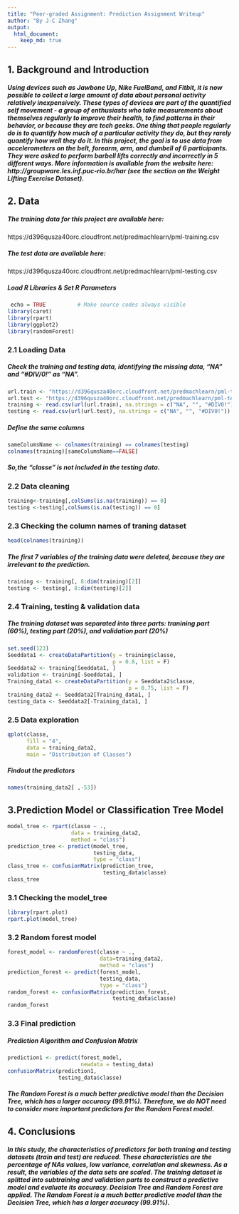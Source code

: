 ```yaml
---
title: "Peer-graded Assignment: Prediction Assignment Writeup"
author: "By J-C Zhang"
output: 
  html_document:
    keep_md: true
---
```


## 1. Background and Introduction
##### Using devices such as Jawbone Up, Nike FuelBand, and Fitbit, it is now possible to collect a large amount of data about personal activity relatively inexpensively. These types of devices are part of the quantified self movement - a group of enthusiasts who take measurements about themselves regularly to improve their health, to find patterns in their behavior, or because they are tech geeks. One thing that people regularly do is to quantify how much of a particular activity they do, but they rarely quantify how well they do it. In this project, the goal is to use data from accelerometers on the belt, forearm, arm, and dumbell of 6 participants. They were asked to perform barbell lifts correctly and incorrectly in 5 different ways. More information is available from the website here: http://groupware.les.inf.puc-rio.br/har (see the section on the Weight Lifting Exercise Dataset).

## 2. Data
##### The training data for this project are available here:
https://d396qusza40orc.cloudfront.net/predmachlearn/pml-training.csv

##### The test data are available here:
https://d396qusza40orc.cloudfront.net/predmachlearn/pml-testing.csv

##### Load R Libraries & Set R Parameters
``` r
 echo = TRUE          # Make source codes always visible
library(caret)
library(rpart)
library(ggplot2)
library(randomForest)
```

### 2.1 Loading Data
##### Check the training and testing data, identifying the missing data, “NA” and “#DIV/0!” as “NA”.
``` r
url.train <- "https://d396qusza40orc.cloudfront.net/predmachlearn/pml-training.csv"
url.test <- "https://d396qusza40orc.cloudfront.net/predmachlearn/pml-testing.csv"
training <- read.csv(url(url.train), na.strings = c("NA", "", "#DIV0!"))
testing <- read.csv(url(url.test), na.strings = c("NA", "", "#DIV0!"))
```

##### Define the same columns
``` r
sameColumsName <- colnames(training) == colnames(testing)
colnames(training)[sameColumsName==FALSE]
```

##### So,the “classe” is not included in the testing data.

### 2.2 Data cleaning
``` r
training<-training[,colSums(is.na(training)) == 0]
testing <-testing[,colSums(is.na(testing)) == 0]
```

### 2.3 Checking the column names of traning dataset
``` r
head(colnames(training))
```

##### The first 7 variables of the training data were deleted, because they are irrelevant to the prediction.
``` r
training <- training[, 8:dim(training)[2]]
testing <- testing[, 8:dim(testing)[2]]
```

### 2.4 Training, testing & validation data
##### The training dataset was separated into three parts: tranining part (60%), testing part (20%), and validation part (20%)
``` r
set.seed(123)
Seeddata1 <- createDataPartition(y = training$classe, 
                                 p = 0.8, list = F)
Seeddata2 <- training[Seeddata1, ]
validation <- training[-Seeddata1, ]
Training_data1 <- createDataPartition(y = Seeddata2$classe, 
                                      p = 0.75, list = F)
training_data2 <- Seeddata2[Training_data1, ]
testing_data <- Seeddata2[-Training_data1, ]
```

### 2.5 Data exploration
``` r
qplot(classe, 
      fill = "4", 
      data = training_data2, 
      main = "Distribution of Classes")
```

##### Findout the predictors
``` r
names(training_data2[ ,-53])
```

## 3.Prediction Model or Classification Tree Model
``` r
model_tree <- rpart(classe ~ ., 
                    data = training_data2, 
                    method = "class")
prediction_tree <- predict(model_tree, 
                           testing_data, 
                           type = "class")
class_tree <- confusionMatrix(prediction_tree, 
                              testing_data$classe)
class_tree
```

### 3.1 Checking the model_tree
``` r
library(rpart.plot)
rpart.plot(model_tree)
```

### 3.2 Random forest model
``` r
forest_model <- randomForest(classe ~ ., 
                             data=training_data2, 
                             method = "class")
prediction_forest <- predict(forest_model, 
                             testing_data, 
                             type = "class")
random_forest <- confusionMatrix(prediction_forest, 
                                 testing_data$classe)
random_forest
```

### 3.3 Final prediction
##### Prediction Algorithm and Confusion Matrix
``` r
prediction1 <- predict(forest_model, 
                       newdata = testing_data)
confusionMatrix(prediction1, 
                testing_data$classe)
```

##### The Random Forest is a much better predictive model than the Decision Tree, which has a larger accuracy (99.91%). Therefore, we do NOT need to consider more important predictors for the Random Forest model.

## 4. Conclusions
##### In this study, the characteristics of predictors for both traning and testing datasets (train and test) are reduced. These characteristics are the percentage of NAs values, low variance, correlation and skewness. As a result, the variables of the data sets are scaled. The training dataset is splitted into subtraining and validation parts to construct a predictive model and evaluate its accuracy. Decision Tree and Random Forest are applied. The Random Forest is a much better predictive model than the Decision Tree, which has a larger accuracy (99.91%).